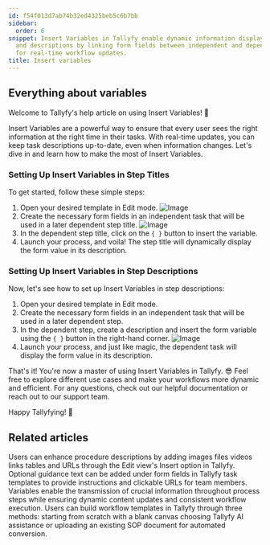 ```yaml
---
id: f54f013d7ab74b32ed4325beb5c6b7bb
sidebar:
  order: 6
snippet: Insert Variables in Tallyfy enable dynamic information display in task titles
  and descriptions by linking form fields between independent and dependent steps
  for real-time workflow updates.
title: Insert variables
---
```


## Everything about variables

Welcome to Tallyfy's help article on using Insert Variables! 🌟

Insert Variables are a powerful way to ensure that every user sees the right information at the right time in their tasks. With real-time updates, you can keep task descriptions up-to-date, even when information changes. Let's dive in and learn how to make the most of Insert Variables.

### Setting Up Insert Variables in Step Titles

To get started, follow these simple steps:

1. Open your desired template in Edit mode.
   ![Image](https://screenshots.tallyfy.com/tallyfy%2Fpro%2Fdesktop-light-open-edit-mode-template.png)
2. Create the necessary form fields in an independent task that will be used in a later dependent step title.
   ![Image](https://screenshots.tallyfy.com/tallyfy%2Fpro%2Fdesktop-light-show-formfields.png)
3. In the dependent step title, click on the `{ }` button to insert the variable.
4. Launch your process, and voila! The step title will dynamically display the form value in its description.

### Setting Up Insert Variables in Step Descriptions

Now, let's see how to set up Insert Variables in step descriptions:

1. Open your desired template in Edit mode.
2. Create the necessary form fields in an independent task that will be used in a later dependent step.
3. In the dependent step, create a description and insert the form variable using the `{ }` button in the right-hand corner.
   ![Image](https://screenshots.tallyfy.com/tallyfy%2Fpro%2Fdesktop-light-insert-variables.png)
4. Launch your process, and just like magic, the dependent task will display the form value in its description.

That's it! You're now a master of using Insert Variables in Tallyfy. 😎 Feel free to explore different use cases and make your workflows more dynamic and efficient. For any questions, check out our helpful documentation or reach out to our support team.

Happy Tallyfying! 🚀


## Related articles
<CardGrid>
<LinkTitleCard header="<b>Templates > Insert media</b>" href="/products/pro/documenting/templates/insert-media/" > Users can enhance procedure descriptions by adding images files videos links tables and URLs through the Edit view's Insert option in Tallyfy. </LinkTitleCard>
<LinkTitleCard header="<b>Edit Templates > Add guidance text to a step</b>" href="/products/pro/documenting/templates/edit-templates/how-to-add-guidance-text-to-template-steps/" > Optional guidance text can be added under form fields in Tallyfy task templates to provide instructions and clickable URLs for team members. </LinkTitleCard>
<LinkTitleCard header="<b>Templates > Variables</b>" href="/products/pro/documenting/templates/variables/" > Variables enable the transmission of crucial information throughout process steps while ensuring dynamic content updates and consistent workflow execution. </LinkTitleCard>
<LinkTitleCard header="<b>Templates > Create a template</b>" href="/products/pro/documenting/templates/create-template/" > Users can build workflow templates in Tallyfy through three methods: starting from scratch with a blank canvas choosing Tallyfy AI assistance or uploading an existing SOP document for automated conversion. </LinkTitleCard>
</CardGrid>
